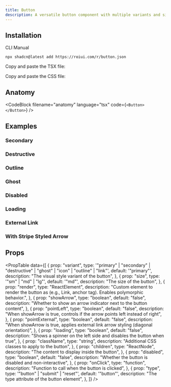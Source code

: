 ```yaml
---
title: Button
description: A versatile button component with multiple variants and sizes.
---
```


<ComponentPreview name="button-demo" />

## Installation

<InstallationTabs>

<InstallationTabsList>
  <InstallationTabsTrigger value="cli">CLI</InstallationTabsTrigger>
  <InstallationTabsTrigger value="manual">Manual</InstallationTabsTrigger>
</InstallationTabsList>

<InstallationTabsContent value="cli">

```package-install
npx shadcn@latest add https://roiui.com/r/button.json
```

</InstallationTabsContent>

<InstallationTabsContent value="manual" data-manual="true">

Copy and paste the TSX file:

<ComponentSource
  src="registry/brook/ui/button/button.tsx"
  title="components/ui/button.tsx"
  collapsible={true}
/>

Copy and paste the CSS file:

<ComponentSource
  src="registry/brook/ui/button/button.module.css"
  title="components/ui/button.module.css"
  language="css"
  collapsible={true}
/>

</InstallationTabsContent>

</InstallationTabs>

## Anatomy

<CodeBlock filename="anatomy" language="tsx" code={`<Button></Button>`} />

## Examples

### Secondary

<ComponentPreview name="button-secondary" />

### Destructive

<ComponentPreview name="button-destructive" />

### Outline

<ComponentPreview name="button-outline" />

### Ghost

<ComponentPreview name="button-ghost" />

### Disabled

<ComponentPreview name="button-disabled" />

### Loading

<ComponentPreview name="button-loading" />

### External Link

<ComponentPreview name="button-external-link" />

### With Stripe Styled Arrow

<ComponentPreview name="button-with-arrow" />

## Props

<PropTable
  data={[
    {
      prop: "variant",
      type: '"primary" | "secondary" | "destructive" | "ghost" | "icon" | "outline" | "link"',
      default: '"primary"',
      description: "The visual style variant of the button",
    },
    {
      prop: "size",
      type: '"sm" | "md" | "lg"',
      default: '"md"',
      description: "The size of the button",
    },
    {
      prop: "render",
      type: "ReactElement",
      description:
        "Custom element to render the button as (e.g., Link, anchor tag). Enables polymorphic behavior.",
    },
    {
      prop: "showArrow",
      type: "boolean",
      default: "false",
      description: "Whether to show an arrow indicator next to the button content",
    },
    {
      prop: "pointLeft",
      type: "boolean",
      default: "false",
      description: "When showArrow is true, controls if the arrow points left instead of right",
    },
    {
      prop: "pointExternal",
      type: "boolean",
      default: "false",
      description: "When showArrow is true, applies external link arrow styling (diagonal orientation)",
    },
    {
      prop: "loading",
      type: "boolean",
      default: "false",
      description: "Shows a spinner on the left side and disables the button when true",
    },
    {
      prop: "className",
      type: "string",
      description: "Additional CSS classes to apply to the button",
    },
    {
      prop: "children",
      type: "ReactNode",
      description: "The content to display inside the button",
    },
    {
      prop: "disabled",
      type: "boolean",
      default: "false",
      description: "Whether the button is disabled and non-interactive",
    },
    {
      prop: "onClick",
      type: "function",
      description: "Function to call when the button is clicked",
    },
    {
      prop: "type",
      type: '"button" | "submit" | "reset"',
      default: '"button"',
      description: "The type attribute of the button element",
    },
  ]}
/>

